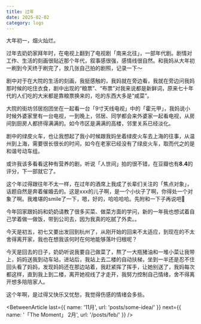 ```yaml
---
title: 过年
date: 2025-02-02
category: logs
---
```


<VideoPlayer
  id='fireworks'
  url='https://razzh-blog.oss-cn-hangzhou.aliyuncs.com/videos/newyear/58956e77c1934656a98d3882f8f44b70/fireworks.m3u8'
  poster='https://razzh-blog.oss-cn-hangzhou.aliyuncs.com/videos/newyear/58956e77c1934656a98d3882f8f44b70/firework0.png'
/>

大年初一，烟火灿烂。  

过年去奶奶家拜年时，在电视上翻到了电视剧「南来北往」，一部年代剧。剧情对工作、生活的刻画很贴近那个年代，叙事感很强，感情线很自然。和我妈从大年初一刷到今天终于刷完了，放几张自己拍的剧照，记录一下～

<ImagePreview src='/memories/25newyear01.webp' />

<ImagePreview src='/memories/25newyear03.webp' />

<ImagePreview src='/memories/25newyear04.webp' />

<ImagePreview src='/memories/25newyear02.webp' />

<ImagePreview src='/memories/25newyear0.webp' />

剧中对于在大院的生活的刻画，我挺感触的，我妈就在旁边看，我就在旁边问我妈那时候的吃住衣食，剧中出现的“粮票”、“布票”对我来说都是新鲜词，原来七十年代的人们吃的大米都是靠粮票换来的，吃的东西大多是“咸菜”。  

大院的街坊邻居抱团坐在一起看一台「9寸天线电视」中的「霍元甲」，我妈说小时候外婆家里有一台电视，一到晚上，邻居、同学都会来外婆家一起看电视，从房间到厨房人都挤得满满的。如今市区是满满的高楼，邻里关系已经淡化。

剧中的绿皮火车，也让我想起了我小时候跟我妈坐着绿皮火车去上海的往事，从温州到上海，需要很长很长的时间，如今在老家已经没有了绿皮火车，取而代之的是和谐号动车组。  

或许我该多看看这种有营养的剧，听说「人世间」拍的很不错，在豆瓣也有**8.4**的评分，下一部就它了。

<Divider />

这个年过得跟往年不太一样，在过年的酒席上我成了长辈们关注的「焦点对象」，话题自然是奔着催婚去的。这是xxx的儿子啊，是一个小伙子了啊，你得处一个对象了啊。我难堪的smile了一下，嗯，好的，哈哈哈哈。先附和一下子再说吧🤣

<Divider />

今年回家跟妈妈和奶奶请教了很多买菜、做菜方面的学问，新的一年我也想试着自己学着做一做饭，带到公司去，因为我真的吃腻了外卖。。

<Divider />

今天是初五，初七又要出发回到杭州了，从刚开始的回来不太适应，到现在的不太舍得离开家，我也在想我该何时在何地能够落叶归根呢？

<Divider />

今天是回去的日子，奶奶听说我要自己做菜了，熬了一大瓶猪油和一堆小菜让我带上，妈妈送我到动车站，进站后，我站上去二楼的自动扶梯，坐到一半还是忍不住回头看了妈妈，发现妈妈还在那边站着，我赶紧挥了挥手，让她别送了，我妈每次都这样，直到我上到二楼，离开她视线了才走开，我努力控制自己情绪，舍不得离开想多陪陪家人。  

这个年啊，是过得又快乐又忧愁，我觉得伤感的情绪会多些。

<BetweenArticle
  last={{
    name: '11月',
    url: 'posts/some-idea/'
  }}
  next={{
    name: '「The Moment」 2月',
    url: '/posts/feb/'
  }}
/>

